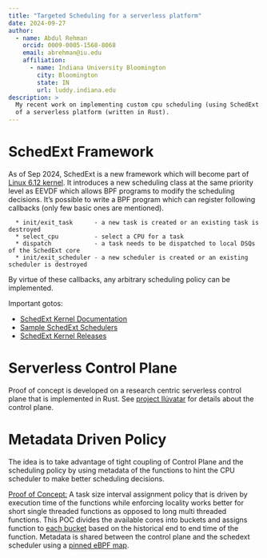 ```yaml
---
title: "Targeted Scheduling for a serverless platform"
date: 2024-09-27
author:
  - name: Abdul Rehman 
    orcid: 0009-0005-1568-8068 
    email: abrehman@iu.edu 
    affiliation:
      - name: Indiana University Bloomington 
        city: Bloomington 
        state: IN 
        url: luddy.indiana.edu 
description: >
  My recent work on implementing custom cpu scheduling (using SchedExt framework) to improve the performance 
  of a serverless platform (written in Rust).
---
```


# SchedExt Framework  

As of Sep 2024, SchedExt is a new framework which will become part of [Linux 6.12 kernel](https://lwn.net/SubscriberLink/991205/deed0c808397b420/). It introduces a new scheduling class at the same priority level as EEVDF which allows BPF programs to modify the scheduling decisions. 
It's possible to write a BPF program which can register following callbacks (only few basic ones are mentioned).

```
  * init/exit_task      - a new task is created or an existing task is destroyed
  * select_cpu          - select a CPU for a task
  * dispatch            - a task needs to be dispatched to local DSQs of the SchedExt core
  * init/exit_scheduler - a new scheduler is created or an existing scheduler is destroyed
```

By virtue of these callbacks, any arbitrary scheduling policy can be implemented. 

Important gotos: 

  * [SchedExt Kernel Documentation](https://github.com/sched-ext/scx-kernel-releases/blob/sched_ext/for-6.12/Documentation/scheduler/sched-ext.rst)
  * [Sample SchedExt Schedulers](https://github.com/sched-ext/scx)
  * [SchedExt Kernel Releases](https://github.com/sched-ext/scx-kernel-releases)

# Serverless Control Plane 

Proof of concept is developed on a research centric serverless control plane that is implemented in Rust. 
See [project Ilúvatar](iluvatar.qmd) for details about the control plane. 

# Metadata Driven Policy      

The idea is to take advantage of tight coupling of Control Plane and the scheduling policy by using 
metadata of the functions to hint the CPU scheduler to make better scheduling decisions.

[Proof of Concept:](https://github.com/abrehman94/iluvatar-faas/blob/finescheduling/src/Il%C3%BAvatar/fs_policy_tsksz/src/bpf/main.bpf.c)
A task size interval assignment policy that is driven by 
execution time of the functions while enforcing locality works better for\ 
short single threaded functions as opposed to long multi threaded functions. 
This POC divides the available cores into buckets and assigns function to [each bucket](https://github.com/abrehman94/iluvatar-faas/blob/finescheduling/src/Il%C3%BAvatar/fs_policy_tsksz/src/bpf/main.bpf.c#L135) based on the historical end to end time of the function. 
Metadata is shared between the control plane and the schedext scheduler using a [pinned eBPF map](https://github.com/abrehman94/iluvatar-faas/tree/finescheduling/src/Il%C3%BAvatar/iluvatar_bpf_library). 




